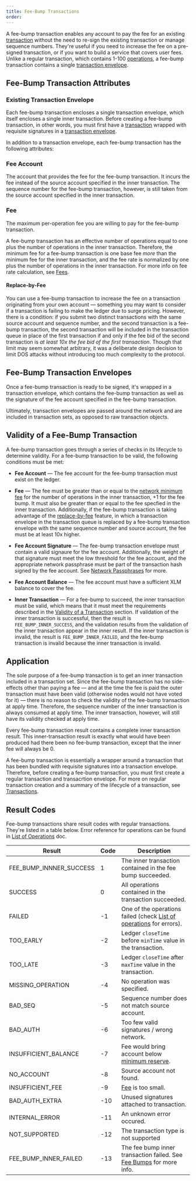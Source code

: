 ```yaml
---
title: Fee-Bump Transactions
order:
---
```

A fee-bump transaction enables any account to pay the fee for an existing [transaction](./transactions.mdx) without the need to re-sign the existing transaction or manage sequence numbers.  They're useful if you need to increase the fee on a pre-signed transaction, or if you want to build a service that covers user fees.  Unlike a regular transaction, which contains 1-100 [operations](./operations.mdx), a fee-bump transaction contains a single [transaction envelope](./transactions.mdx/#transaction-envelopes).     

## Fee-Bump Transaction Attributes

### Existing Transaction Envelope
Each fee-bump transaction encloses a single transaction envelope, which itself encloses a single inner transaction.  Before creating a fee-bump transaction, in other words, you must first have a [transaction](./transactions.mdx) wrapped with requisite signatures in a [transaction envelope](./transactions.mdx/#transaction-envelopes). 

In addition to a transaction envelope, each fee-bump transaction has the following attributes:

### Fee Account
The account that provides the fee for the fee-bump transaction.  It incurs the fee instead of the source account specified in the inner transaction.  The sequence number for the fee-bump transaction, however, is still taken from the source account specified in the inner transaction.

### Fee
The maximum per-operation fee you are willing to pay for the fee-bump transaction.  

A fee-bump transaction has an effective number of operations equal to one plus the number of operations in the inner transaction. Therefore, the minimum fee for a fee-bump transaction is one base fee *more* than the minimum fee for
the inner transaction, and the fee rate is normalized by one plus the number of operations in the inner transaction.  For more info on fee rate calculation, see [Fees](./fees.mdx).

#### Replace-by-Fee
You can use a fee-bump transaction to increase the fee on a transaction originating from your own account — something you may want to consider if a transaction is failing to make the ledger due to surge pricing.  However, there is a condition: if you submit two distinct transactions with the same source account and sequence number, and the second transaction is a fee-bump transaction, the second transaction will be included in the transaction queue in place of the first transaction if and only if the fee bid of the second transaction is *at least 10x the fee bid of the first transaction*.  Though that limit may seem somewhat arbitrary, it was a deliberate design decision to limit DOS attacks without introducing too much complexity to the protocol.

## Fee-Bump Transaction Envelopes
Once a fee-bump transaction is ready to be signed, it's wrapped in a transaction envelope, which contains the fee-bump transaction as well as the signature of the fee account specified in the fee-bump transaction. 

Ultimately, transaction envelopes are passed around the network and are included in transaction sets, as opposed to raw transaction objects.    

## Validity of a Fee-Bump Transaction
A fee-bump transaction goes through a series of checks in its lifecycle to determine validity. For a fee-bump transaction to be valid, the following conditions must be met:   

- **Fee Account** — The fee account for the fee-bump transaction must exist on the ledger.

- **Fee** — The fee must be greater than or equal to the [network minimum fee](./fees.mdx) for the number of operations in the inner transaction, +1 for the fee bump.  It must also be greater than or equal to the fee specfied in the inner transaction.  Additionally, if the fee-bump transaction is taking advantage of the [replace-by-fee](#replace-by-fee) feature, in which a transaction envelope in the transaction queue is replaced by a fee-bump transaction envelope with the same sequence number and source account, the fee must be at least 10x higher. 

- **Fee Account Signature** — The fee-bump transaction envelope must contain a valid signaure for the fee account.  Additionally, the weight of that signature must meet the low threshold for the fee account, and the appropriate network passphrase must be part of the transaction hash signed by the fee account. See [Network Passphrases](./network-passphrase.mdx) for more. 

- **Fee Account Balance** — The fee account must have a sufficient XLM balance to cover the fee.

- **Inner Transaction** — For a fee-bump to succeed, the inner transaction must be valid, which means that it must meet the requirements described in the [Validity of a Transaction](./transactions.mdx/#validity-of-a-transaction) section. If validation of the inner transaction is successful, then the result is `FEE_BUMP_INNER_SUCCESS`, and the validation results from the validation of the inner transaction appear in the inner result.  If the inner transaction is invalid, the result is `FEE_BUMP_INNER_FAILED`, and the fee-bump transaction is invalid because the inner transaction is invalid.  

## Application
The sole purpose of a fee-bump transaction is to get an inner transaction included in a transaction set. Since the fee-bump transaction has no side-effects other than paying a fee — and at the time the fee is paid the outer transaction must have been valid (otherwise nodes would not have voted for it) — there is no reason to check the validity of the fee-bump transaction at apply time. Therefore, the sequence number of the inner transaction is always consumed at apply time. The inner transaction, however, will still have its validity checked at apply time.

Every fee-bump transaction result contains a complete inner transaction result. This inner-transaction result is exactly what would have been produced had there been no fee-bump transaction, except that the inner fee will always be 0.


A fee-bump transaction is essentially a wrapper around a transaction that has been bundled with requisite signatures into a transaction envelope.  Therefore, before creating a fee-bump transaction, you must first create a regular transaction and transacrtion envelope.  For more on regular transaction creation and a summary of the lifecycle of a transaction, see [Transactions](./transactions.mdx).   



## Result Codes
Fee-bump transactions share result codes with regular transactions.  They're listed in a table below. Error reference for operations can be found in [List of Operations](../start/list-of-operations.mdx) doc.

| Result | Code | Description |
| --- | --- | --- |
| FEE_BUMP_INNNER_SUCCESS | 1 | The inner transaction contained in the fee bump succeeded. |
| SUCCESS | 0 | All operations contained in the transaction succeeded. |
| FAILED | -1 | One of the operations failed (check [List of operations](../start/list-of-operations.mdx) for errors). |
| TOO_EARLY | -2 | Ledger `closeTime` before `minTime` value in the transaction. |
| TOO_LATE | -3 | Ledger `closeTime` after `maxTime` value in the transaction. |
| MISSING_OPERATION | -4 | No operation was specified. |
| BAD_SEQ | -5 | Sequence number does not match source account. |
| BAD_AUTH | -6 | Too few valid signatures / wrong network. |
| INSUFFICIENT_BALANCE | -7 | Fee would bring account below [minimum reserve](./minimum-balance.mdx). |
| NO_ACCOUNT | -8 | Source account not found. |
| INSUFFICIENT_FEE | -9 | [Fee](./fees.mdx) is too small. |
| BAD_AUTH_EXTRA | -10 | Unused signatures attached to transaction. |
| INTERNAL_ERROR | -11 | An unknown error occured. |
| NOT_SUPPORTED | -12 | The transaction type is not supported |
| FEE_BUMP_INNER_FAILED | -13 | The fee bump inner transaction failed.  See [Fee Bumps](./fee-bumps.mdx) for more info.|

